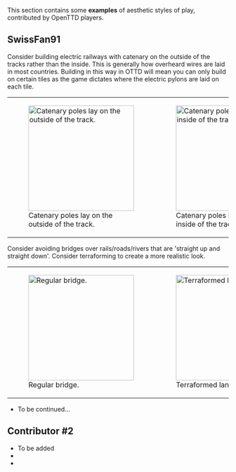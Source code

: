 {{en/Incomplete}}

{{en/Table of contents}}

This section contains some '''examples''' of aesthetic styles of play, contributed by OpenTTD players.

==SwissFan91==
Consider building electric railways with catenary on the outside of the tracks rather than the inside. This is generally how overheard wires are laid in most countries. Building in this way in OTTD will mean you can only build on certain tiles as the game dictates where the electric pylons are laid on each tile.
{|
|style="background:none; border:0px"| [[File:en/1a.png|center|240px|thumb|Catenary poles lay on the outside of the track.]]
|style="background:none; border:0px"| [[File:en/1b.png|center|240px|thumb|Catenary poles lay on the inside of the track.]]
|}

Consider avoiding bridges over rails/roads/rivers that are 'straight up and straight down'. Consider terraforming to create a more realistic look.
{|
|style="background:none; border:0px"| [[File:en/2b.png|center|240px|thumb|Regular bridge.]]
|style="background:none; border:0px"| [[File:en/2a.png|center|240px|thumb|Terraformed land + bridge.]]
|}
* To be continued...

==Contributor #2==
* To be added
*
*



{{en/Aesthetics}}